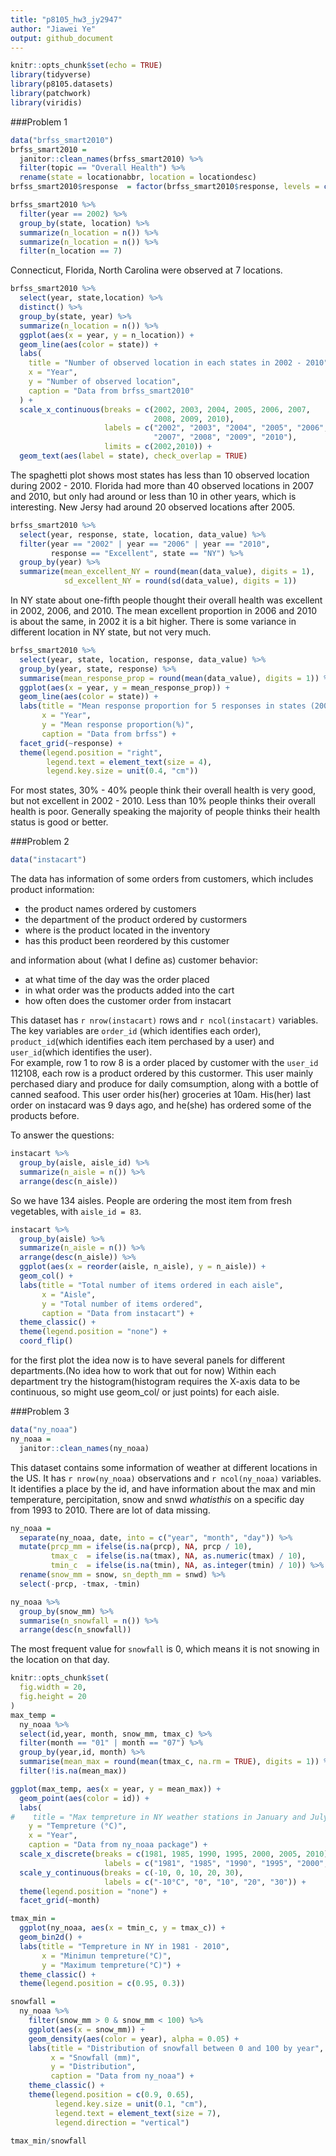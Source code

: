 ```yaml
---
title: "p8105_hw3_jy2947"
author: "Jiawei Ye"
output: github_document
---
```


```r
knitr::opts_chunk$set(echo = TRUE)
library(tidyverse)
library(p8105.datasets)
library(patchwork)
library(viridis)
```

###Problem 1
```r
data("brfss_smart2010")
brfss_smart2010 = 
  janitor::clean_names(brfss_smart2010) %>% 
  filter(topic == "Overall Health") %>% 
  rename(state = locationabbr, location = locationdesc)
brfss_smart2010$response  = factor(brfss_smart2010$response, levels = c("Excellent", "Very good", "Good", "Fair", "Poor"))
```

```r
brfss_smart2010 %>% 
  filter(year == 2002) %>% 
  group_by(state, location) %>% 
  summarize(n_location = n()) %>% 
  summarize(n_location = n()) %>% 
  filter(n_location == 7)
```

Connecticut, Florida, North Carolina were observed at 7 locations.   

```r
brfss_smart2010 %>% 
  select(year, state,location) %>% 
  distinct() %>% 
  group_by(state, year) %>% 
  summarize(n_location = n()) %>% 
  ggplot(aes(x = year, y = n_location)) +
  geom_line(aes(color = state)) +
  labs(
    title = "Number of observed location in each states in 2002 - 2010",
    x = "Year",
    y = "Number of observed location",
    caption = "Data from brfss_smart2010"
  ) +
  scale_x_continuous(breaks = c(2002, 2003, 2004, 2005, 2006, 2007, 
                                2008, 2009, 2010),
                     labels = c("2002", "2003", "2004", "2005", "2006", 
                                "2007", "2008", "2009", "2010"),
                     limits = c(2002,2010)) +
  geom_text(aes(label = state), check_overlap = TRUE)
```

The spaghetti plot shows most states has less than 10 observed location during 2002 - 2010. Florida had more than 40 observed locations in 2007 and 2010, but only had around or less than 10 in other years, which is interesting. New Jersy had around 20 observed locations after 2005.  

```r
brfss_smart2010 %>% 
  select(year, response, state, location, data_value) %>% 
  filter(year == "2002" | year == "2006" | year == "2010", 
         response == "Excellent", state == "NY") %>% 
  group_by(year) %>% 
  summarize(mean_excellent_NY = round(mean(data_value), digits = 1),
            sd_excellent_NY = round(sd(data_value), digits = 1))
```

In NY state about one-fifth people thought their overall health was excellent in 2002, 2006, and 2010. The mean excellent proportion in 2006 and 2010 is about the same, in 2002 it is a bit higher. There is some variance in different location in NY state, but not very much.   

```r
brfss_smart2010 %>% 
  select(year, state, location, response, data_value) %>% 
  group_by(year, state, response) %>% 
  summarise(mean_response_prop = round(mean(data_value), digits = 1)) %>% 
  ggplot(aes(x = year, y = mean_response_prop)) +
  geom_line(aes(color = state)) +
  labs(title = "Mean response proportion for 5 responses in states (2002-2010)",
       x = "Year",
       y = "Mean response proportion(%)",
       caption = "Data from brfss") +
  facet_grid(~response) +
  theme(legend.position = "right",
        legend.text = element_text(size = 4),
        legend.key.size = unit(0.4, "cm"))

```

For most states, 30% - 40% people think their overall health is very good, but not excellent in 2002 - 2010. Less than 10% people thinks their overall health is poor. Generally speaking the majority of people thinks their health status is good or better.  



###Problem 2
```r
data("instacart")
```
The data has information of some orders from customers, which includes product information:  

* the product names ordered by customers
* the department of the product ordered by custormers
* where is the product located in the inventory
* has this product been reordered by this customer  

and information about (what I define as) customer behavior:  

* at what time of the day was the order placed
* in what order was the products added into the cart
* how often does the customer order from instacart  

This dataset has `r nrow(instacart)` rows and `r ncol(instacart)` variables. The key variables are `order_id` (which identifies each order), `product_id`(which identifies each item perchased by a user) and `user_id`(which identifies the user).  
For example, row 1 to row 8 is a order placed by customer with the `user_id` 112108, each row is a product ordered by this custormer. This user mainly perchased diary and produce for daily comsumption, along with a bottle of canned seafood. This user order his(her) groceries at 10am. His(her) last order on instacard was 9 days ago, and he(she) has ordered some of the products before. 
  

To answer the questions: 
```r
instacart %>% 
  group_by(aisle, aisle_id) %>% 
  summarize(n_aisle = n()) %>% 
  arrange(desc(n_aisle))
```
So we have 134 aisles. People are ordering the most item from fresh vegetables, with `aisle_id = 83`. 

```r
instacart %>%  
  group_by(aisle) %>% 
  summarize(n_aisle = n()) %>% 
  arrange(desc(n_aisle)) %>%
  ggplot(aes(x = reorder(aisle, n_aisle), y = n_aisle)) +
  geom_col() +
  labs(title = "Total number of items ordered in each aisle", 
       x = "Aisle",
       y = "Total number of items ordered",
       caption = "Data from instacart") +
  theme_classic() +
  theme(legend.position = "none") +
  coord_flip()
```

for the first plot the idea now is to have several panels for different departments.(No idea how to work that out for now) Within each department try the histogram(histogram requires the X-axis data to be continuous, so might use geom_col/ or just points) for each aisle. 

###Problem 3
```r
data("ny_noaa")
ny_noaa = 
  janitor::clean_names(ny_noaa)

```

This dataset contains some information of weather at different locations in the US. It has `r nrow(ny_noaa)` observations and `r ncol(ny_noaa)` variables. It identifies a place by the id, and have information about the max and min temperature, percipitation, snow and snwd $what is this$ on a specific day from 1993 to 2010. There are lot of data missing. 

```r
ny_noaa = 
  separate(ny_noaa, date, into = c("year", "month", "day")) %>% 
  mutate(prcp_mm = ifelse(is.na(prcp), NA, prcp / 10),
         tmax_c  = ifelse(is.na(tmax), NA, as.numeric(tmax) / 10),
         tmin_c  = ifelse(is.na(tmin), NA, as.integer(tmin) / 10)) %>%
  rename(snow_mm = snow, sn_depth_mm = snwd) %>% 
  select(-prcp, -tmax, -tmin)

ny_noaa %>% 
  group_by(snow_mm) %>% 
  summarise(n_snowfall = n()) %>% 
  arrange(desc(n_snowfall))
```

The most frequent value for `snowfall` is 0, which means it is not snowing in the location on that day. 

```r
knitr::opts_chunk$set(
  fig.width = 20,
  fig.height = 20
)
max_temp =
  ny_noaa %>% 
  select(id,year, month, snow_mm, tmax_c) %>% 
  filter(month == "01" | month == "07") %>% 
  group_by(year,id, month) %>% 
  summarise(mean_max = round(mean(tmax_c, na.rm = TRUE), digits = 1)) %>%
  filter(!is.na(mean_max))

ggplot(max_temp, aes(x = year, y = mean_max)) + 
  geom_point(aes(color = id)) +
  labs(
#    title = "Max tempreture in NY weather stations in January and July (1991-2010)", 
    y = "Tempreture (°C)", 
    x = "Year",
    caption = "Data from ny_noaa package") +
  scale_x_discrete(breaks = c(1981, 1985, 1990, 1995, 2000, 2005, 2010),
                     labels = c("1981", "1985", "1990", "1995", "2000", "2005", "2010")) +
  scale_y_continuous(breaks = c(-10, 0, 10, 20, 30),
                     labels = c("-10°C", "0", "10", "20", "30")) +
  theme(legend.position = "none") +
  facet_grid(~month)
```



```r
tmax_min = 
  ggplot(ny_noaa, aes(x = tmin_c, y = tmax_c)) +
  geom_bin2d() +
  labs(title = "Tempreture in NY in 1981 - 2010", 
       x = "Minimun tempreture(°C)", 
       y = "Maximum tempreture(°C)") +
  theme_classic() +
  theme(legend.position = c(0.95, 0.3))

snowfall =
  ny_noaa %>% 
    filter(snow_mm > 0 & snow_mm < 100) %>% 
    ggplot(aes(x = snow_mm)) +
    geom_density(aes(color = year), alpha = 0.05) +
    labs(title = "Distribution of snowfall between 0 and 100 by year", 
         x = "Snowfall (mm)", 
         y = "Distribution",
         caption = "Data from ny_noaa") +
    theme_classic() +
    theme(legend.position = c(0.9, 0.65),
          legend.key.size = unit(0.1, "cm"), 
          legend.text = element_text(size = 7),
          legend.direction = "vertical")
    
tmax_min/snowfall
```